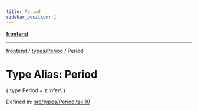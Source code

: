 ```yaml
---
title: Period
sidebar_position: 1
---
```



[**frontend**](../../..)

***

[frontend](../../..) / [types/Period](..) / Period

# Type Alias: Period

<CodeBlock language="ts">
{`type Period = z.infer\<typeof [PeriodSchema](../variables/PeriodSchema)\>`}
</CodeBlock>

Defined in: [src/types/Period.tsx:10](https://github.com/svsticky/CommitteeClash/blob/8a31d8fc8422df670b3b4cb3b5fd558ecdeabb90/frontend/src/types/Period.tsx#L10)
